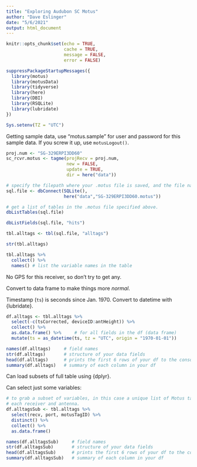 ```yaml
---
title: "Exploring Audubon SC Motus"
author: "Dave Eslinger"
date: "5/6/2021"
output: html_document
---
```


```r
knitr::opts_chunk$set(echo = TRUE,
                      cache = TRUE,
                      message = FALSE,
                      error = FALSE)
```

```r
suppressPackageStartupMessages({
  library(motus)
  library(motusData)
  library(tidyverse)
  library(here)
  library(DBI)
  library(RSQLite)
  library(lubridate)
})
```

```r
Sys.setenv(TZ = "UTC")
```

Getting sample data, use "motus.sample" for user and password for this sample data.  If you screw it up, use `motusLogout()`.

```r
proj.num <- "SG-329ERPI3DD60"
sc_rcvr.motus <- tagme(projRecv = proj.num, 
                       new = FALSE,
                       update = TRUE,
                       dir = here("data"))


```

```r
# specify the filepath where your .motus file is saved, and the file name.
sql.file <- dbConnect(SQLite(), 
                      here("data","SG-329ERPI3DD60.motus"))

# get a list of tables in the .motus file specified above.
dbListTables(sql.file) 

dbListFields(sql.file, "hits")

tbl.alltags <- tbl(sql.file, "alltags")

str(tbl.alltags)

tbl.alltags %>% 
  collect() %>%
  names() # list the variable names in the table

```

No GPS for this receiver, so don't try to get any.


Convert to data frame to make things more _normal_.

Timestamp (`ts`) is seconds since Jan. 1970.  Convert to datetime with {lubridate}.

```r

df.alltags <- tbl.alltags %>% 
  select(-c(tsCorrected, deviceID:antHeight)) %>% 
  collect() %>% 
  as.data.frame() %>%     # for all fields in the df (data frame)
  mutate(ts = as_datetime(ts, tz = "UTC", origin = "1970-01-01"))

names(df.alltags)     # field names
str(df.alltags)       # structure of your data fields
head(df.alltags)      # prints the first 6 rows of your df to the console
summary(df.alltags)   # summary of each column in your df
```

Can load subsets of full table using {dplyr}.

Can select just some variables:

```r
# to grab a subset of variables, in this case a unique list of Motus tag IDs at
# each receiver and antenna.
df.alltagsSub <- tbl.alltags %>%
  select(recv, port, motusTagID) %>%
  distinct() %>% 
  collect() %>% 
  as.data.frame() 

names(df.alltagsSub)     # field names
str(df.alltagsSub)       # structure of your data fields
head(df.alltagsSub)      # prints the first 6 rows of your df to the console
summary(df.alltagsSub)   # summary of each column in your df

```

